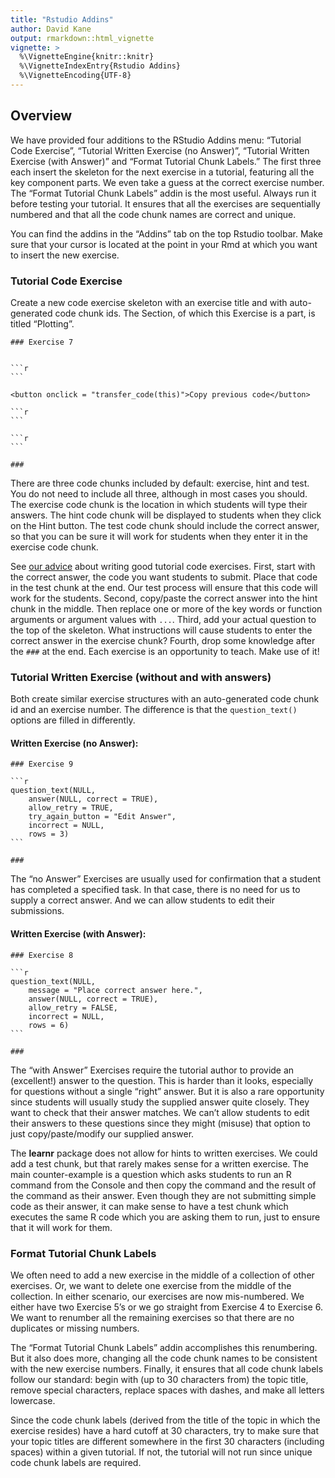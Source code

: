 ```yaml
---
title: "Rstudio Addins"
author: David Kane
output: rmarkdown::html_vignette
vignette: >
  %\VignetteEngine{knitr::knitr}
  %\VignetteIndexEntry{Rstudio Addins}
  %\VignetteEncoding{UTF-8}
---
```




## Overview

We have provided four additions to the RStudio Addins menu: "Tutorial Code Exercise", "Tutorial Written Exercise (no Answer)", "Tutorial Written Exercise (with Answer)" and "Format Tutorial Chunk Labels." The first three each insert the skeleton for the next exercise in a tutorial, featuring all the key component parts. We even take a guess at the correct exercise number.  The "Format Tutorial Chunk Labels" addin is the most useful. Always run it before testing your tutorial. It ensures that all the exercises are sequentially numbered and that all the code chunk names are correct and unique.

You can find the addins in the "Addins" tab on the top Rstudio toolbar. Make sure that your cursor is located at the point in your Rmd at which you want to insert the new exercise. 


### Tutorial Code Exercise

Create a new code exercise skeleton with an exercise title and with auto-generated code chunk ids. The Section, of which this Exercise is a part, is titled "Plotting".


````verbatim
### Exercise 7


```r

```

<button onclick = "transfer_code(this)">Copy previous code</button>

```r

```

```r

```

###
````

There are three code chunks included by default: exercise, hint and test. You do not need to include all three, although in most cases you should. The exercise code chunk is the location in which students will type their answers. The hint code chunk will be displayed to students when they click on the Hint button. The test code chunk should include the correct answer, so that you can be sure it will work for students when they enter it in the exercise code chunk.

See [our advice](https://ppbds.github.io/tutorial.helpers/articles/instructions.html#exercises) about writing good tutorial code exercises. First, start with the correct answer, the code you want students to submit. Place that code in the test chunk at the end. Our test process will ensure that this code will work for the students. Second, copy/paste the correct answer into the hint chunk in the middle. Then replace one or more of the key words or function arguments or argument values with `...`. Third, add your actual question to the top of the skeleton. What instructions will cause students to enter the correct answer in the exercise chunk? Fourth, drop some knowledge after the `###` at the end. Each exercise is an opportunity to teach. Make use of it!


### Tutorial Written Exercise (without and with answers)

Both create similar exercise structures with an auto-generated code chunk id and an exercise number. The difference is that the `question_text()` options are filled in differently.

#### Written Exercise (no Answer):

````verbatim
### Exercise 9

```r
question_text(NULL,
	answer(NULL, correct = TRUE),
	allow_retry = TRUE,
	try_again_button = "Edit Answer",
	incorrect = NULL,
	rows = 3)
```

###
````

The "no Answer" Exercises are usually used for confirmation that a student has completed a specified task. In that case, there is no need for us to supply a correct answer. And we can allow students to edit their submissions.

#### Written Exercise (with Answer):

````verbatim
### Exercise 8

```r
question_text(NULL,
	message = "Place correct answer here.",
	answer(NULL, correct = TRUE),
	allow_retry = FALSE,
	incorrect = NULL,
	rows = 6)
```

###
````

The "with Answer" Exercises require the tutorial author to provide an (excellent!) answer to the question. This is harder than it looks, especially for questions without a single "right" answer. But it is also a rare opportunity since students will usually study the supplied answer quite closely. They want to check that their answer matches. We can't allow students to edit their answers to these questions since they might (misuse) that option to just copy/paste/modify our supplied answer.

The **learnr** package does not allow for hints to written exercises. We could add a test chunk, but that rarely makes sense for a written exercise. The main counter-example is a question which asks students to run an R command from the Console and then copy the command and the result of the command as their answer. Even though they are not submitting simple code as their answer, it can make sense to have a test chunk which executes the same R code which you are asking them to run, just to ensure that it will work for them.


### Format Tutorial Chunk Labels

We often need to add a new exercise in the middle of a collection of other exercises. Or, we want to delete one exercise from the middle of the collection. In either scenario, our exercises are now mis-numbered. We either have two Exercise 5's or we go straight from Exercise 4 to Exercise 6. We want to renumber all the remaining exercises so that there are no duplicates or missing numbers.

The "Format Tutorial Chunk Labels" addin accomplishes this renumbering. But it also does more, changing all the code chunk names to be consistent with the new exercise numbers. Finally, it ensures that all code chunk labels follow our standard: begin with (up to 30 characters from) the topic title, remove special characters, replace spaces with dashes, and make all letters lowercase.

Since the code chunk labels (derived from the title of the topic in which the exercise resides) have a hard cutoff at 30 characters, try to make sure that your topic titles are different somewhere in the first 30 characters (including spaces) within a given tutorial. If not, the tutorial will not run since unique code chunk labels are required.




